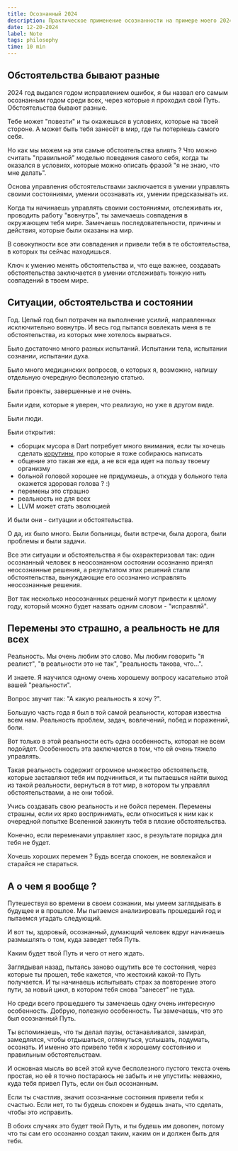```yaml
---
title: Осознанный 2024
description: Практическое применение осознанности на примере моего 2024
date: 12-20-2024
label: Note
tags: philosophy
time: 10 min
---
```


## Обстоятельства бывают разные

2024 год выдался годом исправлением ошибок, я бы назвал его самым осознанным годом среди всех, через которые я проходил свой Путь. Обстоятельства бывают разные. 

Тебе может "повезти" и ты окажешься в условиях, которые на твоей стороне. А может быть тебя занесёт в мир, где ты потеряешь самого себя. 

Но как мы можем на эти самые обстоятельства влиять ? Что можно считать "правильной" моделью поведения самого себя, когда ты оказался в условиях, которые можно описать фразой "я не знаю, что мне делать".

Основа управления обстоятельствами заключается в умении управлять своими состояниями, умении осознавать их, умении предсказывать их. 

Когда ты начинаешь управлять своими состояниями, отслеживать их, проводить работу "вовнутрь", ты замечаешь совпадения в окружающем тебя мире. Замечаешь последовательности, причины и действия, которые были оказаны на мир. 

В совокупности все эти совпадения и привели тебя в те обстоятельства, в которых ты сейчас находишься. 

Ключ к умению менять обстоятельства и, что еще важнее, создавать обстоятельства заключается в умении отслеживать тонкую нить совпадений в твоем мире.

## Ситуации, обстоятельства и состоянии

Год. Целый год был потрачен на выполнение усилий, направленных исключительно вовнутрь. И весь год пытался вовлекать меня в те обстоятельства, из которых мне хотелось вырваться. 

Было достаточно много разных испытаний. Испытании тела, испытании сознании, испытании духа. 

Было много медицинских вопросов, о которых я, возможно, напишу отдельную очередную бесполезную статью.

Были проекты, завершенные и не очень. 

Были идеи, которые я уверен, что реализую, но уже в другом виде. 

Были люди.

Были открытия: 
* сборщик мусора в Dart потребует много внимания, если ты хочешь сделать [корутины](https://github.com/antonbashir/dart/pull/2), про которые я тоже собираюсь написать
* общение это такая же еда, а не вся еда идет на пользу твоему организму
* больной головой хорошее не придумаешь, а откуда у больного тела окажется здоровая голова ? :)
* перемены это страшно
* реальность не для всех
* LLVM может стать эволюцией


И были они - ситуации и обстоятельства.

О да, их было много. Были больницы, были встречи, была дорога, были проблемы и были задачи.

Все эти ситуации и обстоятельства я бы охарактеризовал так: один осознанный человек в неосознанном состоянии осознанно принял неосознанные решения, а результатом этих решений стали обстоятельства, вынуждающие его осознанно исправлять неосознанные решения.

Вот так несколько неосознанных решений могут привести к целому году, который можно будет назвать одним словом - "исправляй".

## Перемены это страшно, а реальность не для всех

Реальность. Мы очень любим это слово. Мы любим говорить "я реалист", "в реальности это не так", "реальность такова, что...".

И знаете. Я научился одному очень хорошему вопросу касательно этой вашей "реальности".

Вопрос звучит так: "А какую реальность я хочу ?".

Большую часть года я был в той самой реальности, которая известна всем нам. Реальность проблем, задач, вовлечений, побед и поражений, боли.

Вот только в этой реальности есть одна особенность, которая не всем подойдет. Особенность эта заключается в том, что ей очень тяжело управлять.

Такая реальность содержит огромное множество обстоятельств, которые заставляют тебя им подчиниться, и ты пытаешься найти выход из такой реальности, вернуться в тот мир, в котором ты управлял обстоятельствами, а не они тобой.

Учись создавать свою реальность и не бойся перемен. Перемены страшны, если их ярко воспринимать, если относиться к ним как к очередной попытке Вселенной закинуть тебя в плохие обстоятельства.

Конечно, если переменами управляет хаос, в результате порядка для тебя не будет.

Хочешь хороших перемен ? Будь всегда спокоен, не вовлекайся и старайся не стараться.

## А о чем я вообще ?

Путешествуя во времени в своем сознании, мы умеем заглядывать в будущее и в прошлое. Мы пытаемся анализировать прошедший год и пытаемся угадать следующий. 

И вот ты, здоровый, осознанный, думающий человек вдруг начинаешь размышлять о том, куда заведет тебя Путь. 

Каким будет твой Путь и чего от него ждать. 

Заглядывая назад, пытаясь заново ощутить все те состояния, через которые ты прошел, тебе кажется, что жестокий какой-то Путь получается. И ты начинаешь испытывать страх за повторение этого пути, за новый цикл, в котором тебя снова "занесет" не туда.

Но среди всего прошедшего ты замечаешь одну очень интересную особенность. Добрую, полезную особенность. Ты замечаешь, что это был осознанный Путь. 

Ты вспоминаешь, что ты делал паузы, останавливался, замирал, замедлялся, чтобы отдышаться, оглянуться, услышать, подумать, осознать. И именно это привело тебя к хорошему состоянию и правильным обстоятельствам. 

И основная мысль во всей этой куче бесполезного пустого текста очень простая, но её я точно постараюсь не забыть и не упустить: неважно, куда тебя привел Путь, если он был осознанным.

Если ты счастлив, значит осознанные состояния привели тебя к счастью. Если нет, то ты будешь спокоен и будешь знать, что сделать, чтобы это исправить.

В обоих случаях это будет твой Путь, и ты будешь им доволен, потому что ты сам его осознанно создал таким, каким он и должен быть для тебя.